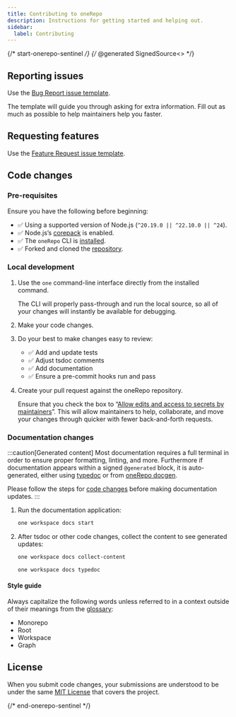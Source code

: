 ```yaml
---
title: Contributing to oneRepo
description: Instructions for getting started and helping out.
sidebar:
  label: Contributing
---
```


{/* start-onerepo-sentinel */}
{/* @generated SignedSource<<e9ae00aa1106d5662783b8f368b1967a>> */}

## Reporting issues

Use the [Bug Report issue template](https://github.com/paularmstrong/onerepo/issues/new?assignees=&labels=bug%2Ctriage&projects=&template=01-bug-report.yml).

The template will guide you through asking for extra information. Fill out as much as possible to help maintainers help you faster.

## Requesting features

Use the [Feature Request issue template](https://github.com/paularmstrong/onerepo/issues/new?assignees=&labels=%F0%9F%9A%80+feature%2Ctriage&projects=&template=06-feature-change.yml).

## Code changes

### Pre-requisites

Ensure you have the following before beginning:

- ✅ Using a supported version of Node.js (`^20.19.0 || ^22.10.0 || ^24`).
- ✅ Node.js’s [corepack](https://nodejs.org/docs/latest-v20.x/api/corepack.html#corepack) is enabled.
- ✅ The `oneRepo` CLI is [installed](/docs/getting-started/#quick-start).
- ✅ Forked and cloned the [repository](https://github.com/paularmstrong/onerepo).

### Local development

1. Use the `one` command-line interface directly from the installed command.

   The CLI will properly pass-through and run the local source, so all of your changes will instantly be available for debugging.

1. Make your code changes.
1. Do your best to make changes easy to review:

   - ✅ Add and update tests
   - ✅ Adjust tsdoc comments
   - ✅ Add documentation
   - ✅ Ensure a pre-commit hooks run and pass

1. Create your pull request against the oneRepo repository.

   Ensure that you check the box to “[Allow edits and access to secrets by maintainers](https://docs.github.com/en/pull-requests/collaborating-with-pull-requests/working-with-forks/allowing-changes-to-a-pull-request-branch-created-from-a-fork)”. This will allow maintainers to help, collaborate, and move your changes through quicker with fewer back-and-forth requests.

### Documentation changes

:::caution[Generated content]
Most documentation requires a full terminal in order to ensure proper formatting, linting, and more. Furthermore if documentation appears within a signed `@generated` block, it is auto-generated, either using [typedoc](https://typedoc.org/) or from [oneRepo docgen](https://onerepo.tools/plugins/docgen/).

Please follow the steps for [code changes](#local-development) before making documentation updates.
:::

1. Run the documentation application:

   ```sh
   one workspace docs start
   ```

2. After tsdoc or other code changes, collect the content to see generated updates:

   ```sh title="Collect all content"
   one workspace docs collect-content
   ```

   ```sh title="Update API reference"
   one workspace docs typedoc
   ```

#### Style guide

Always capitalize the following words unless referred to in a context outside of their meanings from the [glossary](https://onerepo.tools/concepts/primer/#glossary):

- Monorepo
- Root
- Workspace
- Graph

## License

When you submit code changes, your submissions are understood to be under the same [MIT License](https://github.com/paularmstrong/onerepo/blob/main/LICENSE.md) that covers the project.

{/* end-onerepo-sentinel */}
